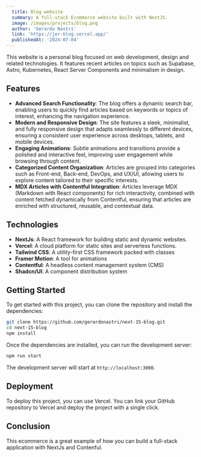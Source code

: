 ```yaml
---
  title: Blog website
  summary: A full-stack Ecommerce website built with NextJS.
  image: /images/projects/blog.png
  author: 'Gerardo Nastri'
  link: 'https://jer-blog.vercel.app/'
  publishedAt: '2024-07-04'
---
```


This website is a personal blog focused on web development, design and related technologies. It features recent articles on topics such as Supabase, Astro, Kubernetes, React Server Components and minimalism in design.

## Features

- **Advanced Search Functionality**: The blog offers a dynamic search bar, enabling users to quickly find articles based on keywords or topics of interest, enhancing the navigation experience.
- **Modern and Responsive Design**: The site features a sleek, minimalist, and fully responsive design that adapts seamlessly to different devices, ensuring a consistent user experience across desktops, tablets, and mobile devices.
- **Engaging Animations**: Subtle animations and transitions provide a polished and interactive feel, improving user engagement while browsing through content.
- **Categorized Content Organization**: Articles are grouped into categories such as Front-end, Back-end, DevOps, and UX/UI, allowing users to explore content tailored to their specific interests.
- **MDX Articles with Contentful Integration**: Articles leverage MDX (Markdown with React components) for rich interactivity, combined with content fetched dynamically from Contentful, ensuring that articles are enriched with structured, reusable, and contextual data.

## Technologies

- **NextJs**: A React framework for building static and dynamic websites.
- **Vercel**: A cloud platform for static sites and serverless functions.
- **Tailwind CSS**: A utility-first CSS framework packed with classes
- **Framer Motion**: A tool for animations
- **Contentful**: A headless content management system (CMS)
- **Shadcn/UI**: A component distribution system

## Getting Started

To get started with this project, you can clone the repository and install the
dependencies:

```bash
git clone https://github.com/gerardonastri/next-15-blog.git
cd next-15-blog
npm install
```

Once the dependencies are installed, you can run the development server:

```bash
npm run start
```

The development server will start at `http://localhost:3000`.

## Deployment

To deploy this project, you can use Vercel. You can link your GitHub repository
to Vercel and deploy the project with a single click.

## Conclusion

This ecommerce is a great example of how you can build a full-stack
application with NextJs and Contenful. 
